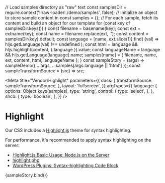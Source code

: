 // Load samples directory as "raw" text
const samplesDir = require.context('!!raw-loader!./demo/samples', false);
// Initialize an object to store sample content in
const samples = {};
// For each sample, fetch its content and build an object for our template
for (const key of samplesDir.keys()) {
  const filename = basename(key);
  const ext = extname(key);
  const name = filename.replace(ext, '');
  const content = samplesDir(key).default;
  const language = [name, ext.slice(1)].find(
    (val) => hljs.getLanguage(val) !== undefined
  );
  const html = language && hljs.highlight(content, { language }).value;
  const languageName = language && hljs.getLanguage(language).name;
  samples[name] = { filename, name, ext, content, html, languageName };
}
const sampleStory = (args) =>
  sampleDemo({ ...args, ...samples[args.language || 'html'] });
const sampleTransformSource = (src) => src;

<Meta
  title="Vendor/Highlight"
  parameters={{
    docs: {
      transformSource: sampleTransformSource,
    },
    layout: 'fullscreen',
  }}
  argTypes={{
    language: {
      options: Object.keys(samples),
      type: 'string',
      control: {
        type: 'select',
      },
    },
    shcb: {
      type: 'boolean',
    },
  }}
/>

# Highlight

Our CSS includes a [Highlight.js](https://highlightjs.org/) theme for syntax highlighting.

For performance, it's recommended to apply syntax highlighting on the server:

- [Highlight.js Basic Usage: Node.js on the Server](https://highlightjs.readthedocs.io/en/latest/readme.html#node-js-on-the-server)
- [highlight.php](https://github.com/scrivo/highlight.php)
- [WordPress Plugins: Syntax-highlighting Code Block](https://wordpress.org/plugins/syntax-highlighting-code-block/)

<Canvas>
  <Story name="Example" args={{ language: 'html' }}>
    {sampleStory.bind()}
  </Story>
</Canvas>

<ArgsTable story="Example" />
